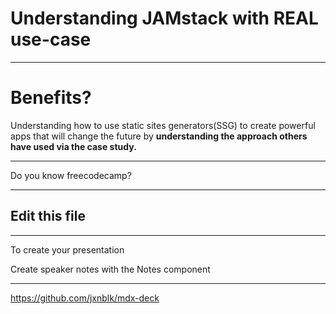 

<Head>
  <title>Understanding JAMstack with REAL use-case</title>
</Head>

# Understanding JAMstack with REAL use-case

---

# Benefits?

Understanding how to use static sites generators(SSG) to create powerful apps that will change the future by <b> understanding the approach others have used via the case study.</b>

---


Do you know freecodecamp?

---

## Edit this file

---

To create your presentation

<Notes>
Create speaker notes with the Notes component
</Notes>

---

<https://github.com/jxnblk/mdx-deck>